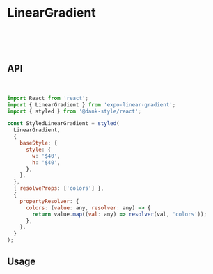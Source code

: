 
<Meta title="api/LinearGradient" />

# LinearGradient

<br />
<br />
<br />

## API

<br />

```jsx
import React from 'react';
import { LinearGradient } from 'expo-linear-gradient';
import { styled } from '@dank-style/react';

const StyledLinearGradient = styled(
  LinearGradient,
  {
    baseStyle: {
      style: {
        w: '$40',
        h: '$40',
      },
    },
  },
  { resolveProps: ['colors'] },
  {
    propertyResolver: {
      colors: (value: any, resolver: any) => {
        return value.map((val: any) => resolver(val, 'colors'));
      },
    },
  }
);
```

## Usage

<Canvas>
  <Story id="api-stories-lineargradient--linear-gradient" />
</Canvas>

